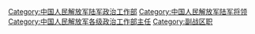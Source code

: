 [[Category:中国人民解放军陆军政治工作部|Category:中国人民解放军陆军政治工作部]]
[[Category:中国人民解放军陆军将领|Category:中国人民解放军陆军将领]]
[[Category:中国人民解放军各级政治工作部主任|Category:中国人民解放军各级政治工作部主任]]
[[Category:副战区职|Category:副战区职]]